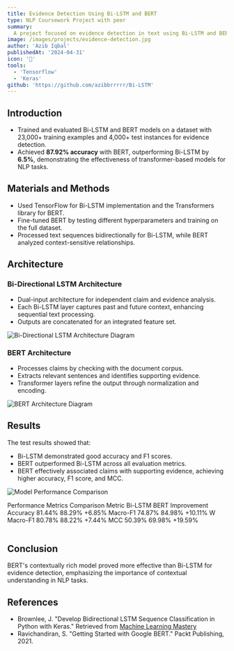 ```yaml
---
title: Evidence Detection Using Bi-LSTM and BERT
type: NLP Coursework Project with peer
summary:
  A project focused on evidence detection in text using Bi-LSTM and BERT models.
image: /images/projects/evidence-detection.jpg
author: 'Azib Iqbal'
publishedAt: '2024-04-31'
icon: '🔎'
tools:
  - 'Tensorflow'
  - 'Keras'
github: 'https://github.com/azibbrrrrr/Bi-LSTM'
---
```


## Introduction

- Trained and evaluated Bi-LSTM and BERT models on a dataset with 23,000+
  training examples and 4,000+ test instances for evidence detection.
- Achieved **87.92% accuracy** with BERT, outperforming Bi-LSTM by **6.5%**,
  demonstrating the effectiveness of transformer-based models for NLP tasks.

## Materials and Methods

- Used TensorFlow for Bi-LSTM implementation and the Transformers library for
  BERT.
- Fine-tuned BERT by testing different hyperparameters and training on the full
  dataset.
- Processed text sequences bidirectionally for Bi-LSTM, while BERT analyzed
  context-sensitive relationships.

## Architecture

### Bi-Directional LSTM Architecture

- Dual-input architecture for independent claim and evidence analysis.
- Each Bi-LSTM layer captures past and future context, enhancing sequential text
  processing.
- Outputs are concatenated for an integrated feature set.

<Image
  src='/images/projects/bi-lstm.jpg'
  alt='Bi-Directional LSTM Architecture Diagram'
  width={600}
  height={300}
/>

### BERT Architecture

- Processes claims by checking with the document corpus.
- Extracts relevant sentences and identifies supporting evidence.
- Transformer layers refine the output through normalization and encoding.

<Image
  src='/images/projects/bert.jpg'
  alt='BERT Architecture Diagram'
  width={600}
  height={300}
/>

## Results

The test results showed that:

- Bi-LSTM demonstrated good accuracy and F1 scores.
- BERT outperformed Bi-LSTM across all evaluation metrics.
- BERT effectively associated claims with supporting evidence, achieving higher
  accuracy, F1 score, and MCC.

<Image
  src='/images/projects/evidence-detection-metrics.jpg'
  alt='Model Performance Comparison'
  width={600}
  height={300}
/>

<Table>
  <TableCaption>Performance Metrics Comparison</TableCaption>
  <TableHeader>
    <TableRow>
      <TableHead>Metric</TableHead>
      <TableHead>Bi-LSTM</TableHead>
      <TableHead>BERT</TableHead>
      <TableHead>Improvement</TableHead>
    </TableRow>
  </TableHeader>
  <TableBody>
    <TableRow>
      <TableCell className='font-medium'>Accuracy</TableCell>
      <TableCell>81.44%</TableCell>
      <TableCell>88.29%</TableCell>
      <TableCell>+6.85%</TableCell>
    </TableRow>
    <TableRow>
      <TableCell className='font-medium'>Macro-F1</TableCell>
      <TableCell>74.87%</TableCell>
      <TableCell>84.98%</TableCell>
      <TableCell>+10.11%</TableCell>
    </TableRow>
    <TableRow>
      <TableCell className='font-medium'>W Macro-F1</TableCell>
      <TableCell>80.78%</TableCell>
      <TableCell>88.22%</TableCell>
      <TableCell>+7.44%</TableCell>
    </TableRow>
    <TableRow>
      <TableCell className='font-medium'>MCC</TableCell>
      <TableCell>50.39%</TableCell>
      <TableCell>69.98%</TableCell>
      <TableCell>+19.59%</TableCell>
    </TableRow>
  </TableBody>
</Table>

## Conclusion

BERT's contextually rich model proved more effective than Bi-LSTM for evidence
detection, emphasizing the importance of contextual understanding in NLP tasks.

## References

- Brownlee, J. "Develop Bidirectional LSTM Sequence Classification in Python
  with Keras." Retrieved from
  [Machine Learning Mastery](https://machinelearningmastery.com/develop-bidirectional-lstm-sequence-classification-python-keras/)
- Ravichandiran, S. "Getting Started with Google BERT." Packt Publishing, 2021.
